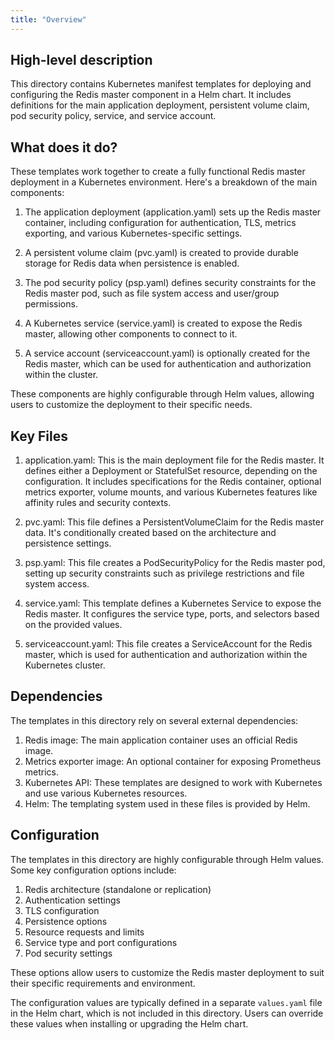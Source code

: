 ```yaml
---
title: "Overview"
---
```


## High-level description
This directory contains Kubernetes manifest templates for deploying and configuring the Redis master component in a Helm chart. It includes definitions for the main application deployment, persistent volume claim, pod security policy, service, and service account.

## What does it do?
These templates work together to create a fully functional Redis master deployment in a Kubernetes environment. Here's a breakdown of the main components:

1. The application deployment (application.yaml) sets up the Redis master container, including configuration for authentication, TLS, metrics exporting, and various Kubernetes-specific settings.

2. A persistent volume claim (pvc.yaml) is created to provide durable storage for Redis data when persistence is enabled.

3. The pod security policy (psp.yaml) defines security constraints for the Redis master pod, such as file system access and user/group permissions.

4. A Kubernetes service (service.yaml) is created to expose the Redis master, allowing other components to connect to it.

5. A service account (serviceaccount.yaml) is optionally created for the Redis master, which can be used for authentication and authorization within the cluster.

These components are highly configurable through Helm values, allowing users to customize the deployment to their specific needs.

## Key Files

1. application.yaml: This is the main deployment file for the Redis master. It defines either a Deployment or StatefulSet resource, depending on the configuration. It includes specifications for the Redis container, optional metrics exporter, volume mounts, and various Kubernetes features like affinity rules and security contexts.

2. pvc.yaml: This file defines a PersistentVolumeClaim for the Redis master data. It's conditionally created based on the architecture and persistence settings.

3. psp.yaml: This file creates a PodSecurityPolicy for the Redis master pod, setting up security constraints such as privilege restrictions and file system access.

4. service.yaml: This template defines a Kubernetes Service to expose the Redis master. It configures the service type, ports, and selectors based on the provided values.

5. serviceaccount.yaml: This file creates a ServiceAccount for the Redis master, which is used for authentication and authorization within the Kubernetes cluster.

## Dependencies
The templates in this directory rely on several external dependencies:

1. Redis image: The main application container uses an official Redis image.
2. Metrics exporter image: An optional container for exposing Prometheus metrics.
3. Kubernetes API: These templates are designed to work with Kubernetes and use various Kubernetes resources.
4. Helm: The templating system used in these files is provided by Helm.

## Configuration
The templates in this directory are highly configurable through Helm values. Some key configuration options include:

1. Redis architecture (standalone or replication)
2. Authentication settings
3. TLS configuration
4. Persistence options
5. Resource requests and limits
6. Service type and port configurations
7. Pod security settings

These options allow users to customize the Redis master deployment to suit their specific requirements and environment.

The configuration values are typically defined in a separate `values.yaml` file in the Helm chart, which is not included in this directory. Users can override these values when installing or upgrading the Helm chart.